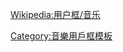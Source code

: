 {{Userbox
  |id=Metal
  |id-c=#FFFFFF
  |info=<span lang="zh-tw">這個用戶喜歡聽'''[[重金属音乐|重金屬]]搖滾'''。</span>
  |info-c=FFFFFF
  |info-s=9
  |border-c=#000000
  |usercategory=喜歡重金屬搖滾的維基人
  |nocat={{{nocat|}}}
}}<noinclude>
{{Clear}}

[[Wikipedia:用户框/音乐]]

[[Category:音樂用戶框模板]]</noinclude>